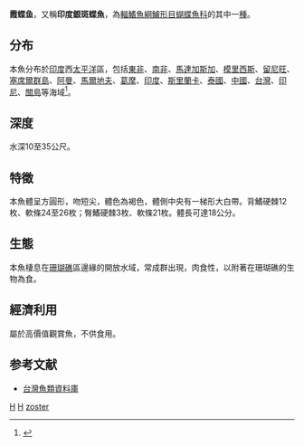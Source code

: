 {{Speciesbox 
| taxon = Hemitaurichthys zoster
| status = LC
| status_system = IUCN3.1
| image = XRF-Hemitaurichthys zoster.png
| authority = Bennett, 1831<ref name="id7653" />
| synonyms = *''Chaetodon zoster''<br /><small>Bennett, 1831</small> 
*''Hemitaurichtys zoster''<br /><small>Bennett, 1831</small> ''
*''Tetragonoptrus zoster''<br /><small>Bennett, 1831</small> ''
}}

'''霞蝶鱼'''，又稱'''印度銀斑蝶魚'''，為[[輻鰭魚綱|輻鰭魚綱]][[鱸形目|鱸形目]][[蝴蝶魚科|蝴蝶魚科]]的其中一[[種|種]]。

==分布==
本魚分布於[[印度|印度]]西[[太平洋|太平洋]]區，包括[[東非|東非]]、[[南非|南非]]、[[馬達加斯加|馬達加斯加]]、[[模里西斯|模里西斯]]、[[留尼旺|留尼旺]]、[[塞舌尔|塞席爾群島]]、[[阿曼|阿曼]]、[[马尔代夫|馬爾地夫]]、[[葛摩|葛摩]]、[[印度|印度]]、[[斯里蘭卡|斯里蘭卡]]、[[泰國|泰國]]、[[中國|中國]]、[[台灣|台灣]]、[[印尼|印尼]]、[[關島|關島]]等海域<ref name="id7653">{{cite web|title=霞蝶鱼|url=http://www.bioinfo.cn/db05/BjdwSpecies.php?action=view&id=7653|accessdate=2009-04-16|author=中国科学院动物研究所|work=中国动物物种编目数据库|publisher=中国科学院微生物研究所|archiveurl=https://web.archive.org/web/20160305001852/http://www.bioinfo.cn/db05/BjdwSpecies.php?action=view&id=7653|archivedate=2016-03-05|deadurl=yes}}</ref>。

==深度==
水深10至35公尺。

==特徵==
本魚體呈方圓形，吻短尖，體色為褐色，體側中央有一梯形大白帶。背鰭硬棘12枚、軟條24至26枚；臀鰭硬棘3枚、軟條21枚。體長可達18公分。

==生態==
本魚棲息在[[珊瑚礁|珊瑚礁]]區邊緣的開放水域，常成群出現，肉食性，以附著在珊瑚礁的生物為食。

==經濟利用==
屬於高價值觀賞魚，不供食用。

==参考文献==
{{reflist}}
* [http://fishdb.sinica.edu.tw/ 台灣魚類資料庫] {{Wayback|url=http://fishdb.sinica.edu.tw/ |date=20160304193340 }}

{{commonscat|Hemitaurichthys zoster}}
{{Taxonbar}}

[[Category:1831年描述的魚類|H]]
[[Category:觀賞魚|H]]
[[Category:霞蝶魚屬|zoster]]